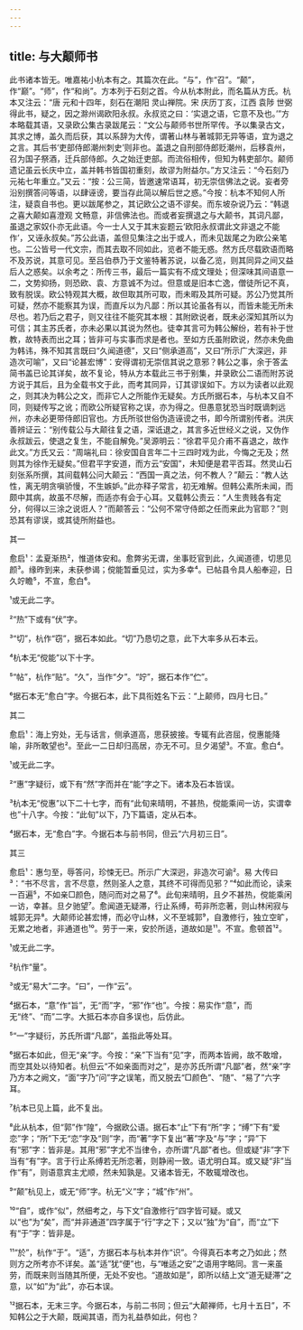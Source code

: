 ```yaml
---
---
---
```

title: 与大颠师书
---







此书诸本皆无。唯嘉祐小杭本有之。其篇次在此。“与”，作“召”。“颠”，作“巅”。“师”，作“和尚”。方本列于石刻之首。今从杭本附此，而名篇从方氏。杭本又注云：“唐 元和十四年，刻石在潮阳 灵山禅院。宋 庆历丁亥，江西 袁陟 世弼得此书，疑之，因之滁州谒欧阳永叔。永叔览之曰：‘实退之语，它意不及也。’”方本略载其语，又录欧公集古录跋尾云：“文公与颠师书世所罕传。予以集录古文，其求之博，盖久而后获，其以系辞为大传，谓著山林与著城郭无异等语，宜为退之之言。其后书‘吏部侍郎潮州刺史’则非也。盖退之自刑部侍郎贬潮州，后移袁州，召为国子祭酒，迁兵部侍郎。久之始迁吏部。而流俗相传，但知为韩吏部尔。颠师遗记虽云长庆中立，盖并韩书皆国初重刻，故谬为附益尔。”方又注云：“今石刻乃元祐七年重立。”又云：“按：公三简，皆邀速常语耳，初无崇信佛法之说。妄者旁沿别撰答问等语，以肆诬谤，要当存此简以解后世之惑。”今按：杭本不知何人所注，疑袁自书也。更以跋尾参之，其记欧公之语不谬矣。而东坡杂说乃云：“韩退之喜大颠如喜澄观 文畅意，非信佛法也。而或者妄撰退之与大颠书，其词凡鄙，虽退之家奴仆亦无此语。今一士人又于其末妄题云‘欧阳永叔谓此文非退之不能作’，又诬永叔矣。”苏公此语，盖但见集注之出于或人，而未见跋尾之为欧公亲笔也。二公皆号一代文宗，而其去取不同如此，览者不能无惑。然方氏尽载欧语而略不及苏说，其意可见。至吕伯恭乃于文鉴特著苏说，以备乙览，则其同异之间又益后人之惑矣。以余考之：所传三书，最后一篇实有不成文理处；但深味其间语意一二，文势抑扬，则恐欧、袁、方意诚不为过。但意或是旧本亡逸，僧徒所记不真，致有脱误。欧公特观其大概，故但取其所可取，而未暇及其所可疑。苏公乃觉其所可疑，然亦不能察其为误，而直斥以为凡鄙：所以其论虽各有以，而皆未能无所未尽也。若乃后之君子，则又往往不能究其本根：其附欧说者，既未必深知其所以为可信；其主苏氏者，亦未必果以其说为然也。徒幸其言可为韩公解纷，若有补于世教，故特表而出之耳；皆非可与实事而求是者也。至如方氏虽附欧说，然亦未免曲为韩讳，殊不知其言既曰“久闻道德”，又曰“侧承道高”，又曰“所示广大深迥，非造次可喻”，又曰“论甚宏博”：安得谓初无崇信其说之意邪？韩公之事，余于答孟简书盖已论其详矣，故不复论，特从方本载此三书于别集，并录欧公二语而附苏说方说于其后，且为全载书文于此，而考其同异，订其谬误如下。方以为读者以此观之，则其决为韩公之文，而非它人之所能作无疑矣。方氏所据石本，与杭本又自不同，则疑传写之讹；而欧公所疑官称之误，亦为得之。但愚意犹恐当时既谪刺远州，亦未必更带侍郎旧官也。方氏所驳世俗伪造诬谤之书，即今所谓别传者。洪庆善辨证云：“别传载公与大颠往复之语，深诋退之，其言多近世经义之说，又伪作永叔跋云，使退之复生，不能自解免。”吴源明云：“徐君平见介甫不喜退之，故作此文。”方氏又云：“周端礼曰：徐安国自言年二十三四时戏为此，今悔之无及；然则其为徐作无疑矣。”但君平字安道，而方云“安国”，未知便是君平否耳。然灵山石刻张系所撰，其间载韩公问大颠云：“西国一真之法，何不教人？”颠云：“教人达性，离无明贪嗔骄慢，不生嫉妒。”此亦释子常言，初无难解。但韩公素所未闻，而颇中其病，故虽不尽解，而适亦有会于心耳。又载韩公责云：“人生贵贱各有定分，何得以三涂之说诳人？”而颠答云：“公何不常守侍郎之任而来此为官耶？”则恐其有谬误，或其徒所附益也。





其一


愈启¹：孟夏渐热²，惟道体安和。愈弊劣无谓，坐事贬官到此，久闻道德，切思见颜³。缘昨到来，未获参谒；傥能暂垂见过，实为多幸⁴。已帖县令具人船奉迎，日久竚瞻⁵，不宣，愈白⁶。

¹或无此二字。

²“热”下或有“伏”字。

³“切”，杭作“窃”，据石本如此。“切”乃恳切之意，此下大率多从石本云。

⁴杭本无“傥能”以下十字。

⁵“帖”，杭作“贴”。“久”，当作“夕”。“竚”，据石本作“伫”。

⁶据石本无“愈白”字。今据石本，此下具衔姓名下云：“上颠师，四月七日。”





其二


愈启¹：海上穷处，无与话言，侧承道高，思获披接。专辄有此咨屈，傥惠能降喻，非所敢望也²。至此一二日却归高居，亦无不可。旦夕渴望³。不宣。愈白⁴。

¹或无此二字。

²“惠”字疑衍，或下有“然”字而并在“能”字之下。诸本及石本皆误。

³杭本无“傥惠”以下二十七字，而有“此旬来晴明，不甚热，傥能乘间一访，实谓幸也”十八字。今按：“此旬”以下，乃下篇语，定从石本。

⁴据石本，无“愈白”字。今据石本与前书同，但云“六月初三日”。





其三


愈启¹：惠匀至，辱答问，珍悚无已。所示广大深迥，非造次可谕²。易 大传曰³：“书不尽言，言不尽意，然则圣人之意，其终不可得而见邪？”⁴如此而论，读来一百遍⁵，不如亲□颜色，随问而对之易了⁶。此旬来晴明，且夕不甚热，傥能乘闲一访，幸甚。旦夕驰望⁷。愈闻道无疑滞，行止系缚，苟非所恋著，则山林闲寂与城郭无异⁸。大颠师论甚宏博，而必守山林，义不至城郭⁹，自激修行，独立空旷，无累之地者，非通道也¹⁰。劳于一来，安於所适，道故如是¹¹。不宣。愈顿首¹²。

¹或无此二字。

²杭作“量”。

³或无“易大”二字。“曰”，一作“云”。

⁴据石本，“意”作“旨”，无“而”字，“邪”作“也”。今按：易实作“意”，而无“终”、“而”二字。大抵石本亦自多误也，后仿此。

⁵“一”字疑衍，苏氏所谓“凡鄙”，盖指此等处耳。

⁶据石本如此，但无“亲”字。今按：“亲”下当有“见”字，而两本皆阙，故不敢增，而空其处以待知者。杭但云“不如亲面而对之”，是亦苏氏所谓“凡鄙”者，然“亲”字乃方本之阙文，“面”字乃“问”字之误笔，而又脱去“□颜色”、“随”、“易了”六字耳。

⁷杭本已见上篇，此不复出。

⁸此从杭本，但“郭”作“隍”，今据欧公语。据石本“止”下有“所”字；“缚”下有“爱恋”字；“所”下无“恋”字及“则”字，而“著”字下复出“著”字及“与”字；“异”下有“邪”字：皆非是。其用“邪”字尤不当律令，亦所谓“凡鄙”者也。但或疑“非”字下当有“有”字。言于行止系缚若无所恋著，则静闹一致。语尤明白耳。或又疑“非”当作“有”，则语意宾主尤顺，然未知孰是。又诸本皆无，不敢辄增改也。

⁹“颠”杭见上，或无“师”字。杭无“义”字；“城”作“州”。

¹⁰“自”，或作“似”，然细考之，与下文“自激修行”四字皆可疑。或又以“也”为“矣”，而“并非通道”四字属于“行”字之下；又以“独”为“自”，而“立”下有“于”字：皆非是。

¹¹“於”，杭作“于”。“适”，方据石本与杭本并作“识”。今得真石本考之乃如此；然则方之所考亦不详矣。盖“适”犹“便”也，与“唯适之安”之语用字略同。言一来虽劳，而既来则当随其所便，无处不安也。“道故如是”，即所以结上文“道无疑滞”之意，以“如”为“此”，亦石本误。

¹²据石本，无末三字。今据石本，与前二书同；但云“大颠禅师，七月十五日”，不知韩公之于大颠，既闻其语，而为礼益恭如此，何也？